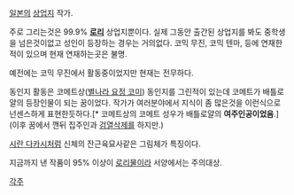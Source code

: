[[일본]]의 [[상업지]] 작가.

주로 그리는것은 99.9% '''[[로리]]''' 상업지뿐이다. 실제 그동안 출간된 상업지를 봐도 중학생을 넘은것이없고 성인이 등장하는 경우는 거의없다. 코믹 무진, 코믹 텐마, 등에 연재한적이 있으며 현재 연재하는곳은 불명.

예전에는 코믹 무진에서 활동중이었지만 현재는 전무하다.

동인지 활동은 코메트상([[별나라 요정 코미]]) 동인지를 그린적이 있는데 코메트가 배틀로얄의 등장인물이 되는 꿈이었다. 작가가 여러분야에서 지식이 좀 많은것을 이런식으로 넌센스하게 표현한듯하다.[* 코메트상의 코메트 성우가 배틀로얄의 '''여주인공이었음'''.](이후 꿈에서 깬뒤 집주인과 [[검열삭제]]를 하지만.)

[[시란 다카시]]처럼 신체의 잔근육묘사같은 그림체가 특징이다.

지금까지 낸 작품이 95% 이상이 [[로리]]물이라 서양에서는 주의대상.

[[각주]]
